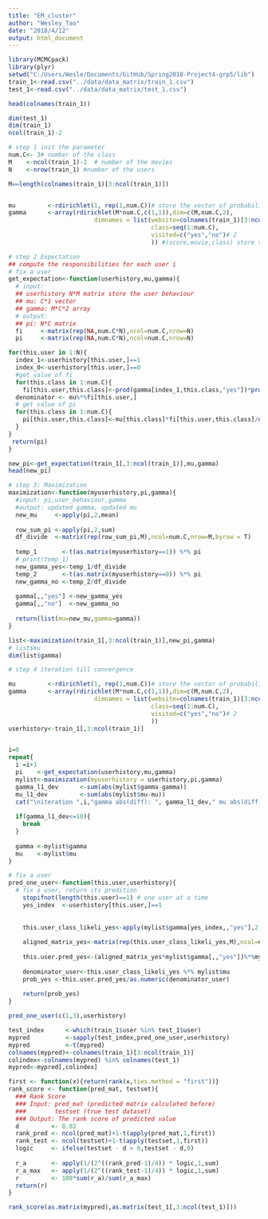 ```yaml
---
title: "EM_cluster"
author: "Wesley_Tao"
date: "2018/4/12"
output: html_document
---
```


```r
library(MCMCpack)
library(plyr)
setwd("C:/Users/Wesle/Documents/GitHub/Spring2018-Project4-grp5/lib")
train_1<-read.csv("../data/data_matrix/train_1.csv")
test_1<-read.csv("../data/data_matrix/test_1.csv")

head(colnames(train_1))
```

```r
dim(test_1)
dim(train_1)
ncol(train_1)-2
```



```r
# step 1 init the parameter
num.C<- 3# number of the class
M    <-ncol(train_1)-2  # number of the movies
N    <-nrow(train_1) #number of the users

M==length(colnames(train_1)[3:ncol(train_1)])


mu         <-rdirichlet(1, rep(1,num.C))# store the vector of probability for a user belonging to a class c
gamma      <-array(rdirichlet(M*num.C,c(1,1)),dim=c(M,num.C,2),
                        dimnames = list(website=colnames(train_1)[3:ncol(train_1)], # M
                                        class=seq(1:num.C),
                                        visited=c("yes","no")# 2
                                        )) #(score,movie,class) store the probability
```


```r
# step 2 Expectation 
## compute the responsibilities for each user i 
# fix a user 
get_expectation<-function(userhistory,mu,gamma){
  # input: 
  ## userhistory N*M matrix store the user behaviour
  ## mu: C*1 vector  
  ## gamma: M*C*2 array
  # output:
  ## pi: N*C matrix
  fi     <-matrix(rep(NA,num.C*N),ncol=num.C,nrow=N)
  pi     <-matrix(rep(NA,num.C*N),ncol=num.C,nrow=N)

for(this.user in 1:N){
  index_1<-userhistory[this.user,]==1
  index_0<-userhistory[this.user,]==0
  #get value of fi
  for(this.class in 1:num.C){
    fi[this.user,this.class]<-prod(gamma[index_1,this.class,"yes"])*prod(gamma[index_0,this.class,"no"])}
  denominator <- mu%*%fi[this.user,]
  # get value of pi
  for(this.class in 1:num.C){
    pi[this.user,this.class]<-mu[this.class]*fi[this.user,this.class]/denominator
  }
}
 return(pi) 
}

new_pi<-get_expectation(train_1[,3:ncol(train_1)],mu,gamma)  
head(new_pi)
```

```r
# step 3: Maximization
maximization<-function(myuserhistory,pi,gamma){
  #input: pi,user_behaviour,gamma
  #output: updated gamma, updated mu
  new_mu     <-apply(pi,2,mean)
  
  row_sum_pi <-apply(pi,2,sum)
  df_divide  <-matrix(rep(row_sum_pi,M),ncol=num.C,nrow=M,byrow = T)
  
  temp_1       <-t(as.matrix(myuserhistory==1)) %*% pi
  # print(temp_1)
  new_gamma_yes<-temp_1/df_divide
  temp_2       <-t(as.matrix(myuserhistory==0)) %*% pi
  new_gamma_no <-temp_2/df_divide
  
  gamma[,,"yes"] <-new_gamma_yes
  gamma[,,"no"]  <-new_gamma_no
  
  return(list(mu=new_mu,gamma=gamma))
}

list<-maximization(train_1[,3:ncol(train_1)],new_pi,gamma)
# list$mu
dim(list$gamma)
```

```r
# step 4 iteration till convergence

mu         <-rdirichlet(1, rep(1,num.C))# store the vector of probability for a user belonging to a class c
gamma      <-array(rdirichlet(M*num.C,c(1,1)),dim=c(M,num.C,2),
                        dimnames = list(website=colnames(train_1)[3:ncol(train_1)], # M
                                        class=seq(1:num.C),
                                        visited=c("yes","no")# 2
                                        )) 
userhistory<-train_1[,3:ncol(train_1)]


i=0
repeat{
  i =i+1
  pi    <-get_expectation(userhistory,mu,gamma)
  mylist<-maximization(myuserhistory = userhistory,pi,gamma)
  gamma_l1_dev      <-sum(abs(mylist$gamma-gamma))
  mu_l1_dev         <-sum(abs(mylist$mu-mu))
  cat("\niteration ",i,"gamma abs(diff): ", gamma_l1_dev," mu abs(diff): ",mu_l1_dev)
  
  if(gamma_l1_dev<=10){
    break
  }
  
  gamma <-mylist$gamma
  mu    <-mylist$mu
}


```




```r
# fix a user
pred_one_user<-function(this.user,userhistory){
  # fix a user, return its predition
    stopifnot(length(this.user)==1) # one user at a time
    yes_index  <-userhistory[this.user,]==1
    
    
    this.user_class_likeli_yes<-apply(mylist$gamma[yes_index,,"yes"],2,prod)
    
    aligned_matrix_yes<-matrix(rep(this.user_class_likeli_yes,M),ncol=num.C,nrow=M,byrow = T)
    
    this.user.pred_yes<-(aligned_matrix_yes*mylist$gamma[,,"yes"])%*%mylist$mu
    
    denominator_user<-this.user_class_likeli_yes %*% mylist$mu
    prob_yes <-this.user.pred_yes/as.numeric(denominator_user)
    
    return(prob_yes)
}

```



```r
pred_one_user(c(1,3),userhistory)
```


```r
test_index      <-which(train_1$user %in% test_1$user)
mypred          <-sapply(test_index,pred_one_user,userhistory)
mypred          <-t(mypred)
colnames(mypred)<-colnames(train_1)[3:ncol(train_1)]
colindex<-colnames(mypred) %in% colnames(test_1)
mypred<-mypred[,colindex]
```


```r

first <- function(x){return(rank(x,ties.method = "first"))}
rank_score <- function(pred_mat, testset){
  ### Rank Score
  ### Input: pred_mat (predicted matrix calculated before)
  ###        testset (true test dataset)
  ### Output: The rank score of predicted value
  d         <- 0.02
  rank_pred <- ncol(pred_mat)+1-t(apply(pred_mat,1,first))
  rank_test <- ncol(testset)+1-t(apply(testset,1,first))
  logic     <- ifelse(testset - d > 0,testset - d,0)
  
  r_a       <- apply(1/(2^((rank_pred-1)/4)) * logic,1,sum)
  r_a_max   <- apply(1/(2^((rank_test-1)/4)) * logic,1,sum)
  r         <- 100*sum(r_a)/sum(r_a_max)
  return(r)
}

```



```r

rank_score(as.matrix(mypred),as.matrix(test_1[,3:ncol(test_1)]))

```






